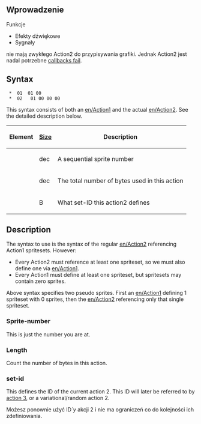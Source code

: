 
<!--{{-}}<br>--><!--{{ambox | text = w trakcie edycji.}}--><!-- -->
== Wprowadzenie ==
Funkcje
* Efekty dźwiękowe
* Sygnały
nie mają zwykłego Action2 do przypisywania grafiki. Jednak Action2 jest nadal potrzebne [[en/Callback Failed | callbacks fail]].

== Syntax ==
 <Sprite-number> * <Length> 01 <feature> 01 00
 <Sprite-number> * <Length> 02 <feature> <set-id> 01 00 00 00
This syntax consists of both an [[en/Action1]] and the actual [[en/Action2]]. See the detailed description below.

{|
!Element!![[en/GRFActionsDetailed|Size]]!!Description
|-
|<Sprite-number>||dec||A sequential sprite number
|-
|<length>||dec||The total number of bytes used in this action
|-
|<set-id>||B||What set-ID this action2 defines
|}

== Description ==

The syntax to use is the syntax of the regular [[en/Action2]] referencing Action1 spritesets. However:
* Every Action2 must reference at least one spriteset, so we must also define one via [[en/Action1]].
* Every Action1 must define at least one spriteset, but spritesets may contain zero sprites.

Above syntax specifies two pseudo sprites. First an [[en/Action1]] defining 1 spriteset with 0 sprites, then the [[en/Action2]] referencing only that single spriteset.

=== Sprite-number ===

This is just the number you are at.

=== Length ===

Count the number of bytes in this action.

=== set-id ===

This defines the ID of the current action 2. This ID will later be referred to by [[en/Action3|action 3]], or a variational/random action 2.

Możesz ponownie użyć ID''`y'' akcji 2 i nie ma ograniczeń co do kolejności ich zdefiniowania.